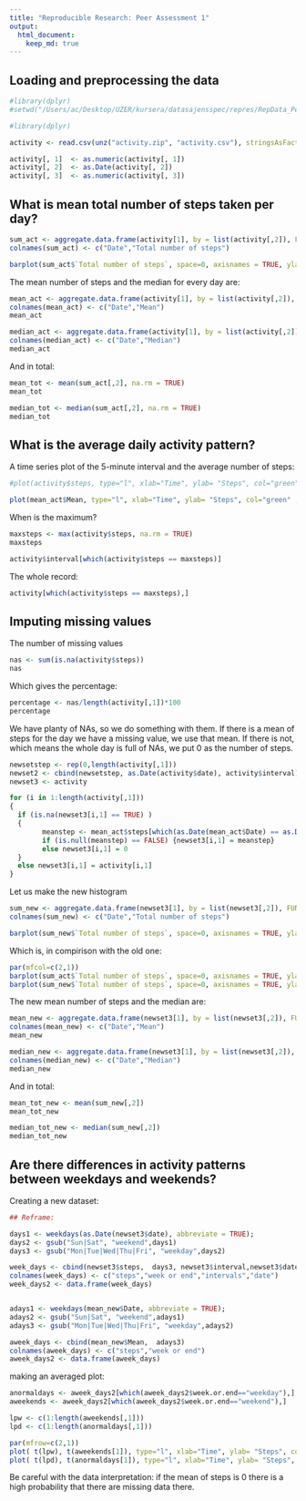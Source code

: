 ```yaml
---
title: "Reproducible Research: Peer Assessment 1"
output: 
  html_document:
    keep_md: true
---
```



## Loading and preprocessing the data

```r
#library(dplyr)
#setwd("/Users/ac/Desktop/UZER/kursera/datasajensspec/repres/RepData_PeerAssessment1/")
```

```r
#library(dplyr)

activity <- read.csv(unz("activity.zip", "activity.csv"), stringsAsFactors=FALSE,na.strings="Not Available",header = TRUE, fill = TRUE, sep = ",")

activity[, 1]  <- as.numeric(activity[, 1])
activity[, 2]  <- as.Date(activity[, 2])
activity[, 3]  <- as.numeric(activity[, 3])
```

## What is mean total number of steps taken per day?

```r
sum_act <- aggregate.data.frame(activity[1], by = list(activity[,2]), FUN=sum)
colnames(sum_act) <- c("Date","Total number of steps")

barplot(sum_act$`Total number of steps`, space=0, axisnames = TRUE, ylab="Number of steps", xlab = "Following day")
```

The mean number of steps and the median for every day are:
```r
mean_act <- aggregate.data.frame(activity[1], by = list(activity[,2]), FUN=mean, na.rm=TRUE)
colnames(mean_act) <- c("Date","Mean")
mean_act

median_act <- aggregate.data.frame(activity[1], by = list(activity[,2]), FUN=median, na.rm=TRUE)
colnames(median_act) <- c("Date","Median")
median_act
```

And in total:

```r
mean_tot <- mean(sum_act[,2], na.rm = TRUE)
mean_tot

median_tot <- median(sum_act[,2], na.rm = TRUE)
median_tot
```

## What is the average daily activity pattern?


A time series plot of the 5-minute interval and the average number of steps:
```r
#plot(activity$steps, type="l", xlab="Time", ylab= "Steps", col="green" , lwd=1)

plot(mean_act$Mean, type="l", xlab="Time", ylab= "Steps", col="green" , lwd=1)

```



When is the maximum?
```r

maxsteps <- max(activity$steps, na.rm = TRUE)
maxsteps

activity$interval[which(activity$steps == maxsteps)]
```

The whole record:
```r
activity[which(activity$steps == maxsteps),]
```

## Imputing missing values

The number of missing values
```r
nas <- sum(is.na(activity$steps))
nas
```

Which gives the percentage:
```r
percentage <- nas/length(activity[,1])*100
percentage
```

We have planty of NAs, so we do something with them. If there is a mean of steps for the day we have a missing value, we use that mean. If there is not, which means the whole day is full of NAs, we put 0 as the number of steps.

```r

newsetstep <- rep(0,length(activity[,1]))
newset2 <- cbind(newsetstep, as.Date(activity$date), activity$interval)
newset3 <- activity

for (i in 1:length(activity[,1]))
{
  if (is.na(newset3[i,1] == TRUE) )
  {
        meanstep <- mean_act$steps[which(as.Date(mean_act$Date) == as.Date(newset3[i,2]))]
        if (is.null(meanstep) == FALSE) {newset3[i,1] = meanstep}
        else newset3[i,1] = 0
  }
  else newset3[i,1] = activity[i,1]
}
```

Let us make the new histogram
```r
sum_new <- aggregate.data.frame(newset3[1], by = list(newset3[,2]), FUN=sum, na.rm=TRUE)
colnames(sum_new) <- c("Date","Total number of steps")

barplot(sum_new$`Total number of steps`, space=0, axisnames = TRUE, ylab="Number of steps", xlab = "Following day")
```

Which is, in compirison with the old one:

```r

par(mfcol=c(2,1))
barplot(sum_act$`Total number of steps`, space=0, axisnames = TRUE, ylab="Steps", xlab = "Following day",main="Measures with NA")
barplot(sum_new$`Total number of steps`, space=0, axisnames = TRUE, ylab="Steps", xlab = "Following day",main="Measures without NA")
```

The new mean number of steps and the median are:
```r
mean_new <- aggregate.data.frame(newset3[1], by = list(newset3[,2]), FUN=mean, na.rm=TRUE)
colnames(mean_new) <- c("Date","Mean")
mean_new

median_new <- aggregate.data.frame(newset3[1], by = list(newset3[,2]), FUN=median, na.rm=TRUE)
colnames(median_new) <- c("Date","Median")
median_new
```

And in total:

```r
mean_tot_new <- mean(sum_new[,2])
mean_tot_new

median_tot_new <- median(sum_new[,2])
median_tot_new
```

## Are there differences in activity patterns between weekdays and weekends?


Creating a new dataset:
```r
## Reframe:

days1 <- weekdays(as.Date(newset3$date), abbreviate = TRUE);
days2 <- gsub("Sun|Sat", "weekend",days1)
days3 <- gsub("Mon|Tue|Wed|Thu|Fri", "weekday",days2)

week_days <- cbind(newset3$steps,  days3, newset3$interval,newset3$date)
colnames(week_days) <- c("steps","week or end","intervals","date")
week_days2 <- data.frame(week_days)


adays1 <- weekdays(mean_new$Date, abbreviate = TRUE);
adays2 <- gsub("Sun|Sat", "weekend",adays1)
adays3 <- gsub("Mon|Tue|Wed|Thu|Fri", "weekday",adays2)

aweek_days <- cbind(mean_new$Mean,  adays3)
colnames(aweek_days) <- c("steps","week or end")
aweek_days2 <- data.frame(aweek_days)

```


making an averaged plot:
```r

anormaldays <- aweek_days2[which(aweek_days2$week.or.end=="weekday"),]
aweekends <- aweek_days2[which(aweek_days2$week.or.end=="weekend"),]

lpw <- c(1:length(aweekends[,1]))
lpd <- c(1:length(anormaldays[,1]))

par(mfrow=c(2,1)) 
plot( t(lpw), t(aweekends[1]), type="l", xlab="Time", ylab= "Steps", col="green" , lwd=1,main="weekends")
plot( t(lpd), t(anormaldays[1]), type="l", xlab="Time", ylab= "Steps", col="red" , lwd=1,main="weekdays")
```

Be careful with the data interpretation: if the mean of steps is 0 there is a high probability that there are missing data there.

